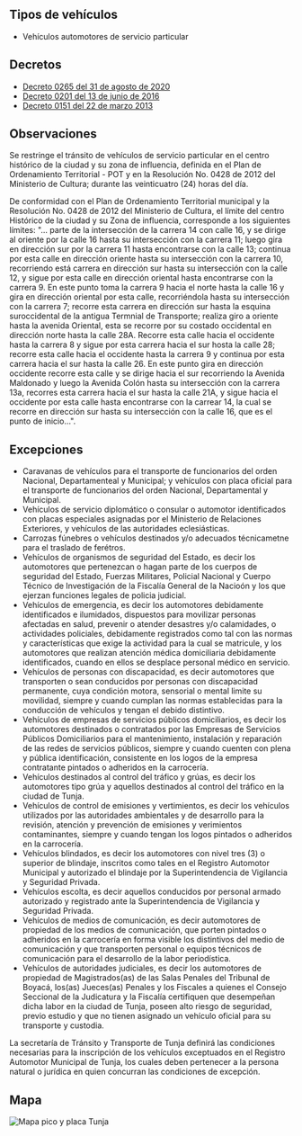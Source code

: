## Tipos de vehículos

- Vehículos automotores de servicio particular

## Decretos

- [Decreto 0265 del 31 de agosto de 2020](https://alcaldiatunja.micolombiadigital.gov.co/sites/alcaldiatunja/content/files/000969/48433_2020_decreto_0265_del_31ago2020.pdf)
- [Decreto 0201 del 13 de junio de 2016](http://tunja-boyaca.gov.co/apc-aa-files/63353630666563646636613430366433/2016-decreto-0201-del-13jun2016.pdf)
- [Decreto 0151 del 22 de marzo 2013](http://www.tunja-boyaca.gov.co/apc-aa-files/63353630666563646636613430366433/decreto-no_0151-del-22mar2013.pdf)

## Observaciones

Se restringe el tránsito de vehículos de servicio particular en el centro histórico de la ciudad y su zona de influencia, definida en el Plan de Ordenamiento Territorial - POT y en la Resolución No. 0428 de 2012 del Ministerio de Cultura; durante las veinticuatro (24) horas del día.

De conformidad con el Plan de Ordenamiento Territorial municipal y la Resolución No. 0428 de 2012 del Ministerio de Cultura, el límite del centro Histórico de la ciudad y su Zona de influencia, corresponde a los siguientes límites: "... parte de la intersección de la carrera 14 con calle 16, y se dirige al oriente por la calle 16 hasta su intersección con la carrera 11; luego gira en dirección sur por la carrera 11 hasta encontrarse con la calle 13; continua por esta calle en dirección oriente hasta su intersección con la carrera 10, recorriendo está carrera en dirección sur hasta su intersección con la calle 12, y sigue por esta calle en dirección oriental hasta encontrarse con la carrera 9. En este punto toma la carrera 9 hacia el norte hasta la calle 16 y gira en dirección oriental por esta calle, recorriéndola hasta su intersección con la carrera 7; recorre esta carrera en dirección sur hasta la esquina suroccidental de la antigua Termnial de Transporte; realiza giro a oriente hasta la avenida Oriental, esta se recorre por su costado occidental en dirección norte hasta la calle 28A. Recorre esta calle hacia el occidente hasta la carrera 8 y sigue por esta carrera hacia el sur hosta la calle 28; recorre esta calle hacia el occidente hasta la carrera 9 y continua por esta carrera hacia el sur hasta la calle 26. En este punto gira en dirección occidente recorre esta calle y se dirige hacia el sur recorriendo la Avenida Maldonado y luego la Avenida Colón hasta su intersección con la carrera 13a, recorres esta carrera hacia el sur hasta la calle 21A, y sigue hacia el occidente por esta calle hasta encontrarse con la carrear 14, la cual se recorre en dirección sur hasta su intersección con la calle 16, que es el punto de inicio...".

## Excepciones

- Caravanas de vehículos para el transporte de funcionarios del orden Nacional, Departamenteal y Municipal; y vehículos con placa oficial para el transporte de funcionarios del orden Nacional, Departamental y Municipal.
- Vehículos de servicio diplomático o consular o automotor identificados con placas especiales asignadas por el Ministerio de Relaciones Exteriores, y vehículos de las autoridades eclesiásticas.
- Carrozas fúnebres o vehículos destinados y/o adecuados técnicametne para el traslado de ferétros.
- Vehículos de organismos de seguridad del Estado, es decir los automotores que pertenezcan o hagan parte de los cuerpos de seguridad del Estado, Fuerzas Militares, Policial Nacional y Cuerpo Técnico de Investigación de la Fiscalía General de la Nacioón y los que ejerzan funciones legales de policia judicial.
- Vehículos de emergencia, es decir los automotores debidamente identificados e ilumidados, dispuestos para movilizar personas afectadas en salud, prevenir o atender desastres y/o calamidades, o actividades policiales, debidamente registrados como tal con las normas y características que exige la actividad para la cual se matricule, y los automotores que realizan atención médica domiciliaria debidamente identificados, cuando en ellos se desplace personal médico en servicio.
- Vehículos de personas con discapacidad, es decir automotores que transporten o sean conducidos por personas con discapacidad permanente, cuya condición motora, sensorial o mental limite su movilidad, siempre y cuando cumplan las normas establecidas para la conducción de vehículos y tengan el debido distintivo.
- Vehículos de empresas de servicios públicos domiciliarios, es decir los automotores destinados o contratados por las Empresas de Servicios Públicos Domiciliarios para el mantenimiento, instalación y reparación de las redes de servicios públicos, siempre y cuando cuenten con plena y pública identificación, consistente en los logos de la empresa contratante pintados o adheridos en la carrocería.
- Vehículos destinados al control del tráfico y grúas, es decir los automotores tipo grúa y aquellos destinados al control del tráfico en la ciudad de Tunja.
- Vehículos de control de emisiones y vertimientos, es decir los vehículos utilizados por las autoridades ambientales y de desarrollo para la revisión, atención y prevención de emisiones y verimientos contaminantes, siempre y cuando tengan los logos pintados o adheridos en la carrocería.
- Vehículos blindados, es decir los automotores con nivel tres (3) o superior de blindaje, inscritos como tales en el Registro Automotor Municipal y autorizado el blindaje por la Superintendencia de Vigilancia y Seguridad Privada.
- Vehículos escolta, es decir aquellos conducidos por personal armado autorizado y registrado ante la Superintendencia de Vigilancia y Seguridad Privada.
- Vehículos de medios de comunicación, es decir automotores de propiedad de los medios de comunicación, que porten pintados o adheridos en la carrocería en forma visible los distintivos del medio de comunicación y que transporten personal o equipos técnicos de comunicación para el desarrollo de la labor periodística.
- Vehículos de autoridades judiciales, es decir los automotores de propiedad de Magistrados(as) de las Salas Penales del Tribunal de Boyacá, los(as) Jueces(as) Penales y los Fiscales a quienes el Consejo Seccional de la Judicatura y la Fiscalía certifiquen que desempeñan dicha labor en la ciudad de Tunja, poseen alto riesgo de seguridad, previo estudio y que no tienen asignado un vehículo oficial para su transporte y custodia.

La secretaría de Tránsito y Transporte de Tunja definirá las condiciones necesarias para la inscripción de los vehículos exceptuados en el Registro Automotor Municipal de Tunja, los cuales deben pertenecer a la persona natural o jurídica en quien concurran las condiciones de excepción.

## Mapa

<Image
  alt="Mapa pico y placa Tunja"
  src="/tunja/mapa-pico-y-placa-tunja.jpg"
  width={960}
  height={1098}
/>
